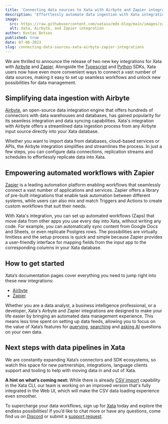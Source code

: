 ```yaml
---
title: 'Connecting data sources to Xata with Airbyte and Zapier integrations'
description: 'Effortlessly automate data ingestion with Xata integrations'
image:
  src: https://raw.githubusercontent.com/xataio/mdx-blog/main/images/zapier-airbyte-xata-integration.png
  alt: Xata, Airbyte, and Zapier integration
author: Kostas Botsas
published: true
date: 07-06-2023
slug: connecting-data-sources-xata-airbyte-zapier-integrations
---
```


We are thrilled to announce the release of two new key integrations for Xata with [Airbyte](https://docs.airbyte.com/integrations/destinations/xata) and [Zapier](https://zapier.com/apps/xata/integrations). Alongside the [Typescript](/docs/sdk/typescript/overview) and [Python](/docs/sdk/python/overview) SDKs, Xata users now have even more convenient ways to connect a vast number of data sources, making it easy to set up seamless workflows and unlock new possibilities for data management.

## Simplifying data ingestion with Airbyte

[Airbyte](https://airbyte.com/), an open-source data integration engine that offers hundreds of connectors with data warehouses and databases, has gained popularity for its seamless integration and data syncing capabilities. Xata's integration with Airbyte offers a streamlined data ingestion process from any Airbyte input source directly into your Xata database.

Whether you want to import data from databases, cloud-based services or APIs, the Airbyte integration simplifies and streamlines the process. In just a few steps, you can configure data connections, replication streams and schedules to effortlessly replicate data into Xata.

<ArticleImage
  src="https://raw.githubusercontent.com/xataio/mdx-blog/main/images/file-csv-json-excel-feather-parquet.png"
  width="2000"
  height="684"
  alt="Replication tab highlighted for file CSV, etc."
  caption="Configuration for activating streams to sync"
  position="center"
/>

## Empowering automated workflows with Zapier

[Zapier](https://zapier.com/) is a leading automation platform enabling workflows that seamlessly connect a vast number of applications and services. Zapier offers a library of pre-built integrations that enable task automation between different systems, while users can also mix and match Triggers and Actions to create custom workflows that suit their needs.

With Xata's integration, you can set up automated workflows (Zaps) that move data from other apps you use every day into Xata, without writing any code. For example, you can automatically sync content from Google Docs and Sheets, or even replicate Postgres rows. The possibilities are virtually limitless and the setup process is quick and simple because Zapier provides a user-friendly interface for mapping fields from the input app to the corresponding columns in your Xata database.

<ArticleImage
  src="https://raw.githubusercontent.com/xataio/mdx-blog/main/images/zapier-postgres.jpg"
  width="1732"
  height="590"
  alt="Trigger Postgres Trigger to Xata Action"
  caption="Replicate PostgreSQL row updates to Xata with Zapier"
  position="center"
/>

## How to get started

Xata’s documentation pages cover everything you need to jump right into these new integrations:

- [Airbyte](https://xata.io/docs/integrations/airbyte)
- [Zapier](https://xata.io/docs/integrations/zapier)

Whether you are a data analyst, a business intelligence professional, or a developer, Xata's Airbyte and Zapier integrations are designed to make your life easier by bringing an automated data management experience. This means less time spent on setting up data feeds, allowing you to focus on the value of Xata’s features for [querying](/docs/sdk/get), [searching](/docs/sdk/search) and [asking AI](/docs/sdk/ask) questions on your own data.

## Next steps with data pipelines in Xata

We are constantly expanding Xata’s connectors and SDK ecosystems, so watch this space for new partnerships, integrations, language clients support and tooling to help with moving data in and out of Xata.

**A hint on what’s coming next:** While there is already [CSV import](https://xata.io/docs/recipes/import-data#import-a-csv-file) capability in the Xata CLI, our team is working on an improved version that's fully integrated in the Web UI, which will make the CSV data loading experience even smoother.

To supercharge your data workflows, sign up for [Xata](https://app.xata.io/) today and explore the endless possibilities! If you’d like to chat more or have any questions, come find us on [Discord](https://xata.io/discord) or submit a [support request](https://support.xata.io/hc/en-us/requests/new).
